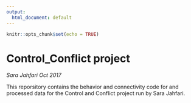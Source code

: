 ```yaml
---
output:
  html_document: default
---
```


```r
knitr::opts_chunk$set(echo = TRUE)
```

# Control_Conflict project
*Sara Jahfari Oct 2017*

This reporsitory contains the behavior and connectivity code for and processed data for the Control and Conflict project run by Sara Jahfari.




